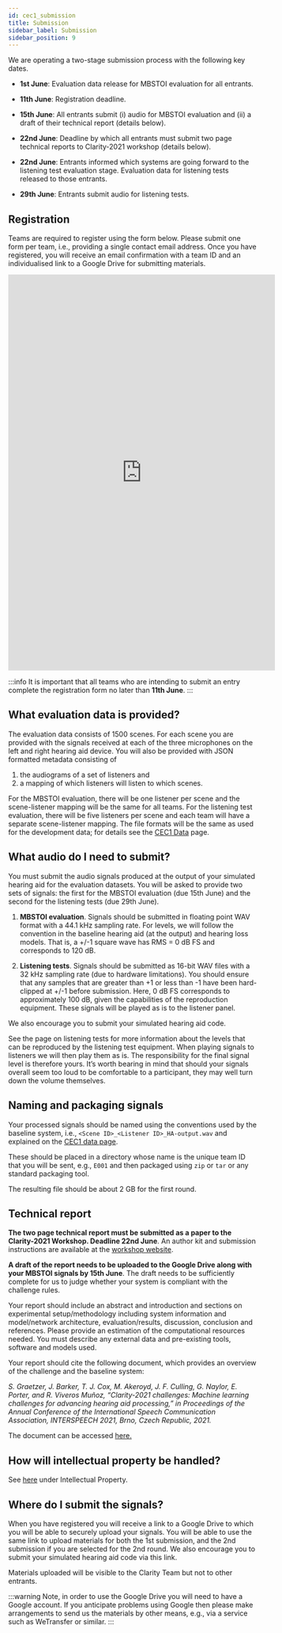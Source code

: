 ```yaml
---
id: cec1_submission
title: Submission
sidebar_label: Submission
sidebar_position: 9
---
```


We are operating a two-stage submission process with the following key dates.

- **1st June**: Evaluation data release for MBSTOI evaluation for all entrants.
- **11th June**: Registration deadline. <FiberNew/>

- **15th June**: All entrants submit (i) audio for MBSTOI evaluation and (ii) a draft of their technical report (details below).
- **22nd June**: Deadline by which all entrants must submit two page technical reports to Clarity-2021 workshop (details below).  <FiberNew/>

- **22nd June**: Entrants informed which systems are going forward to the listening test evaluation stage. Evaluation data for listening tests released to those entrants.
- **29th June**: Entrants submit audio for listening tests.

## Registration

Teams are required to register using the form below. Please submit one form per team, i.e., providing a single contact email address. Once you have registered, you will receive an email confirmation with a team ID and an individualised link to a Google Drive for submitting materials.

<iframe src="https://docs.google.com/forms/d/e/1FAIpQLScsGiTfgjApVBPrAv63KW0MPinVaewBZnnq7X7_ELmqGq1KAw/viewform?embedded=true" width="540" height="800" frameborder="0" marginheight="0" marginwidth="0">Loading…</iframe>

:::info
It is important that all teams who are intending to submit an entry complete the registration form no later than **11th June**.
:::

## What evaluation data is provided?

The evaluation data consists of 1500 scenes. For each scene you are provided with the signals received at each of the three microphones on the left and right hearing aid device. You will also be provided with JSON formatted metadata consisting of

  1. the audiograms of a set of listeners and
  2. a mapping of which listeners will listen to which scenes.

For the MBSTOI evaluation, there will be one listener per scene and the scene-listener mapping will be the same for all teams. For the listening test evaluation, there will be five listeners per scene and each team will have a separate scene-listener mapping. The file formats will be the same as used for the development data; for details see the [CEC1 Data](../data/cec1_data) page.

## What audio do I need to submit?

You must submit the audio signals produced at the output of your simulated hearing aid for the evaluation datasets. You will be asked to provide two sets of signals: the first for the MBSTOI evaluation (due 15th June) and the second for the listening tests (due 29th June).

1. **MBSTOI evaluation**. Signals should be submitted in floating point WAV format with a 44.1 kHz sampling rate. For levels, we will follow the convention in the baseline hearing aid (at the output) and hearing loss models. That is, a +/-1 square wave has RMS = 0 dB FS and corresponds to 120 dB.

2. **Listening tests**. Signals should be submitted as 16-bit WAV files with a 32 kHz sampling rate (due to hardware limitations). You should ensure that any samples that are greater than +1 or less than -1 have been hard-clipped at +/-1 before submission. Here, 0 dB FS corresponds to approximately 100 dB, given the capabilities of the reproduction equipment. These signals will be played as is to the listener panel.

We also encourage you to submit your simulated hearing aid code.

See the page on listening tests for more information about the levels that can be reproduced by the listening test equipment. When playing signals to listeners we will then play them as is. The responsibility for the final signal level is therefore yours. It’s worth bearing in mind that should your signals overall seem too loud to be comfortable to a participant, they may well turn down the volume themselves.

## Naming and packaging signals

Your processed signals should be named using the conventions used by the baseline system, i.e., `<Scene ID>_<Listener ID>_HA-output.wav` and explained on the [CEC1 data page](../data/cec1_data#d6-enhanced-signals).

These should be placed in a directory whose name is the unique team ID that you will be sent, e.g., `E001` and  then packaged using `zip` or `tar` or any standard packaging tool.

The resulting file should be about 2 GB for the first round.

## Technical report

**The two page technical report must be submitted as a paper to the Clarity-2021 Workshop. Deadline 22nd June**. An author kit and submission instructions are available at the [workshop website](https://claritychallenge.github.io/clarity2021-workshop/submissions.html).

**A draft of the report needs to be uploaded to the Google Drive along  with your MBSTOI signals by 15th June**. The draft needs to be sufficiently complete for us to judge whether your system is compliant with the challenge rules.

Your report should include an abstract and introduction and sections on experimental setup/methodology including system information and model/network architecture, evaluation/results, discussion, conclusion and references. Please provide an estimation of the computational resources needed. You must describe any external data and pre-existing tools, software and models used.

Your report should cite the following document, which provides an overview of the challenge and the baseline system:

_S. Graetzer, J. Barker, T. J. Cox, M. Akeroyd, J. F. Culling, G. Naylor, E. Porter, and R. Viveros Muñoz, “Clarity-2021 challenges: Machine learning challenges for advancing hearing aid processing,” in Proceedings of the Annual Conference of the International Speech Communication Association, INTERSPEECH 2021, Brno, Czech Republic, 2021._

The document can be accessed [here.](https://drive.google.com/file/d/14q0iAq5LupCFl7uynqMKJPyms5stNp4K/view?usp=sharing)

## How will intellectual property be handled?

See [here](./cec1_rules#intellectual-property) under Intellectual Property.

## Where do I submit the signals?

When you have registered you will receive a link to a Google Drive to which you will be able to securely upload your signals. You will be able to use the same link to upload materials for both the 1st submission, and the 2nd submission if you are selected for the 2nd round. We also encourage you to submit your simulated hearing aid code via this link.

Materials uploaded will be visible to the Clarity Team but not to other entrants.

:::warning
Note, in order to use the Google Drive you will need to have a Google account. If you anticipate problems using Google then please make arrangements to send us the materials by other means, e.g., via a service such as WeTransfer or similar.
:::
